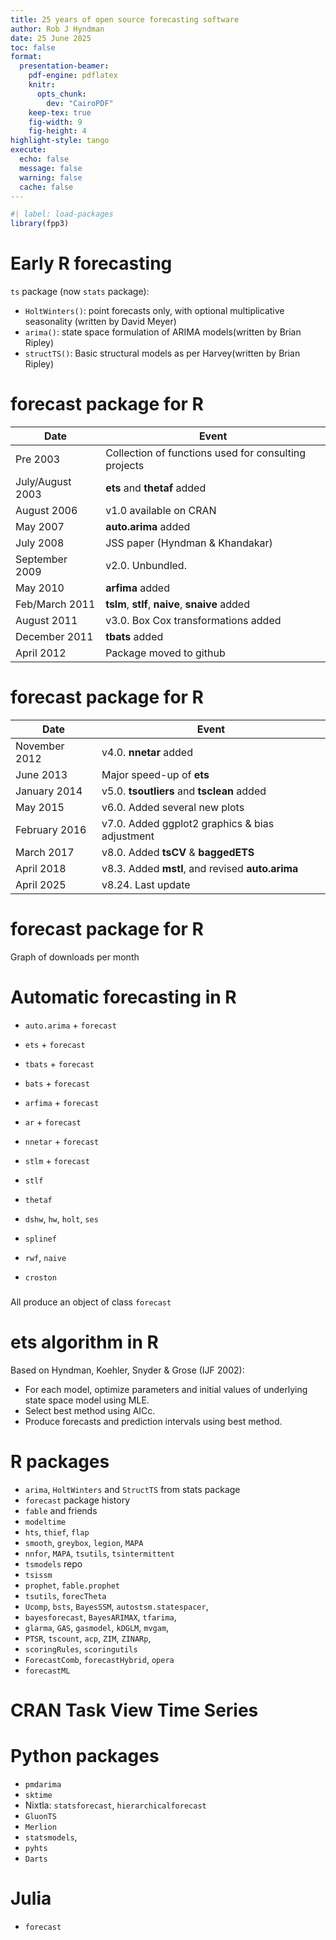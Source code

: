 ```yaml
---
title: 25 years of open source forecasting software
author: Rob J Hyndman
date: 25 June 2025
toc: false
format:
  presentation-beamer:
    pdf-engine: pdflatex
    knitr:
      opts_chunk:
        dev: "CairoPDF"
    keep-tex: true
    fig-width: 9
    fig-height: 4
highlight-style: tango
execute:
  echo: false
  message: false
  warning: false
  cache: false
---
```


```r
#| label: load-packages
library(fpp3)
```

# Early R forecasting

`ts` package (now `stats` package):

* `HoltWinters()`: point forecasts only, with optional multiplicative seasonality (written by David Meyer)
* `arima()`: state space formulation of ARIMA models\newline (written by Brian Ripley)
* `structTS()`: Basic structural models as per Harvey\newline (written by Brian Ripley)

# forecast package for R
\fontsize{13}{14}\sf

| Date | Event |
|------|-------|
| Pre 2003 | Collection of functions used for consulting projects |
| July/August 2003 | **ets** and **thetaf** added |
| August 2006 | v1.0 available on CRAN |
| May 2007 | **auto.arima** added |
| July 2008 | JSS paper (Hyndman & Khandakar) |
| September 2009 | v2.0. Unbundled. |
| May 2010 | **arfima** added |
| Feb/March 2011 | **tslm**, **stlf**, **naive**, **snaive** added |
| August 2011 | v3.0. Box Cox transformations added |
| December 2011 | **tbats** added |
| April 2012 | Package moved to github |


# forecast package for R
\fontsize{13}{14}\sf

| Date | Event |
|------|-------|
| November 2012 | v4.0. **nnetar** added |
| June 2013 | Major speed-up of **ets** |
| January 2014 | v5.0. **tsoutliers** and **tsclean** added |
| May 2015 | v6.0. Added several new plots |
| February 2016 | v7.0. Added ggplot2 graphics & bias adjustment |
| March 2017 | v8.0. Added **tsCV** & **baggedETS** |
| April 2018 | v8.3. Added **mstl**, and revised **auto.arima** |
| April 2025 | v8.24. Last update |


# forecast package for R

Graph of downloads per month

# Automatic forecasting in R

* `auto.arima` + `forecast`
* `ets` + `forecast`
* `tbats` + `forecast`
* `bats` + `forecast`
* `arfima` + `forecast`
* `ar` + `forecast`
* `nnetar` + `forecast`
* `stlm` + `forecast`

* `stlf`
* `thetaf`
* `dshw`, `hw`, `holt`, `ses`
* `splinef`
* `rwf`, `naive`
* `croston`

###
All produce an object of class `forecast`

# ets algorithm in R

Based on Hyndman, Koehler, Snyder \& Grose (IJF 2002):

* For each model, optimize parameters and initial values of underlying state space model using MLE.
* Select best method using AICc.
* Produce forecasts and prediction intervals using best method.


# R packages

* `arima`, `HoltWinters` and `StructTS` from stats package
* `forecast` package history
* `fable` and friends
* `modeltime`
* `hts`, `thief`, `flap`
* `smooth`, `greybox`, `legion`, `MAPA`
* `nnfor`, `MAPA`, `tsutils`, `tsintermittent`
* `tsmodels` repo
* `tsissm`
* `prophet`, `fable.prophet`
* `tsutils`, `forecTheta`
* `Ucomp`, `bsts`, `BayesSSM`, `autostsm.statespacer`,
* `bayesforecast`, `BayesARIMAX`, `tfarima`,
* `glarma`, `GAS`, `gasmodel`, `kDGLM`, `mvgam`,
* `PTSR`, `tscount`, `acp`, `ZIM`, `ZINARp`,
* `scoringRules`, `scoringutils`
* `ForecastComb`, `forecastHybrid`, `opera`
* `forecastML`

# CRAN Task View Time Series

# Python packages

* `pmdarima`
* `sktime`
* Nixtla: `statsforecast`, `hierarchicalforecast`
* `GluonTS`
* `Merlion`
* `statsmodels`,
* `pyhts`
* `Darts`

# Julia

* `forecast`
